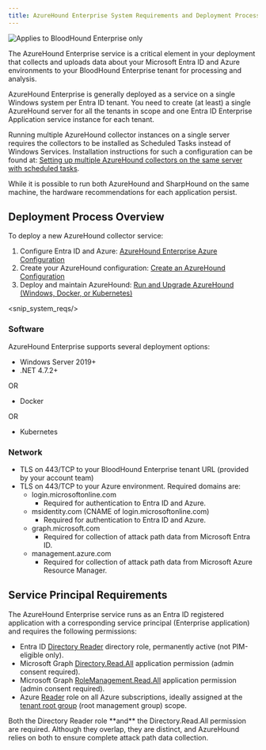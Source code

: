 ```yaml
---
title: AzureHound Enterprise System Requirements and Deployment Process
---
```


<img noZoom src="/assets/enterprise-edition-pill-tag.svg" alt="Applies to BloodHound Enterprise only"/>

The AzureHound Enterprise service is a critical element in your deployment that collects and uploads data about your Microsoft Entra ID and Azure environments to your BloodHound Enterprise tenant for processing and analysis.

AzureHound Enterprise is generally deployed as a service on a single Windows system per Entra ID tenant. You need to create (at least) a single AzureHound server for all the tenants in scope and one Entra ID Enterprise Application service instance for each tenant.

Running multiple AzureHound collector instances on a single server requires the collectors to be installed as Scheduled Tasks instead of Windows Services. Installation instructions for such a configuration can be found at: [Setting up multiple AzureHound collectors on the same server with scheduled tasks](https://github.com/SpecterOps/bloodhound-docs/blob/main//install-data-collector/install-azurehound/multiple-collectors).

While it is possible to run both AzureHound and SharpHound on the same machine, the hardware recommendations for each application persist.

## Deployment Process Overview

To deploy a new AzureHound collector service:

1. Configure Entra ID and Azure: [AzureHound Enterprise Azure Configuration](https://github.com/SpecterOps/bloodhound-docs/blob/main//install-data-collector/install-azurehound/azure-configuration)
2. Create your AzureHound configuration: [Create an AzureHound Configuration](https://github.com/SpecterOps/bloodhound-docs/blob/main//install-data-collector/install-azurehound/create-configuration)
3. Deploy and maintain AzureHound: [Run and Upgrade AzureHound (Windows, Docker, or Kubernetes)](https://github.com/SpecterOps/bloodhound-docs/blob/main//install-data-collector/install-azurehound/installation-options)

<snip_system_reqs/>

### Software

AzureHound Enterprise supports several deployment options:

* Windows Server 2019+
* .NET 4.7.2+

OR

* Docker

OR

* Kubernetes

### Network

* TLS on 443/TCP to your BloodHound Enterprise tenant URL (provided by your account team)
* TLS on 443/TCP to your Azure environment. Required domains are:
    * login.microsoftonline.com
        * Required for authentication to Entra ID and Azure.
    * msidentity.com (CNAME of login.microsoftonline.com)
        * Required for authentication to Entra ID and Azure.
    * graph.microsoft.com
        * Required for collection of attack path data from Microsoft Entra ID.
    * management.azure.com
        * Required for collection of attack path data from Microsoft Azure Resource Manager.

## Service Principal Requirements
The AzureHound Enterprise service runs as an Entra ID registered application with a corresponding service principal (Enterprise application) and requires the following permissions:

* Entra ID [Directory Reader](https://learn.microsoft.com/en-us/azure/active-directory/roles/permissions-reference#directory-readers) directory role, permanently active (not PIM-eligible only).
* Microsoft Graph [Directory.Read.All](https://learn.microsoft.com/en-us/graph/permissions-reference#directoryreadall) application permission (admin consent required).
* Microsoft Graph [RoleManagement.Read.All](https://learn.microsoft.com/en-us/graph/permissions-reference#rolemanagementreadall) application permission (admin consent required).
* Azure [Reader](https://learn.microsoft.com/en-us/azure/role-based-access-control/built-in-roles#reader) role on all Azure subscriptions, ideally assigned at the [tenant root group](https://learn.microsoft.com/en-us/azure/governance/management-groups/overview) (root management group) scope.

<Note>
Both the Directory Reader role **and** the Directory.Read.All permission are required. Although they overlap, they are distinct, and AzureHound relies on both to ensure complete attack path data collection.
</Note>
